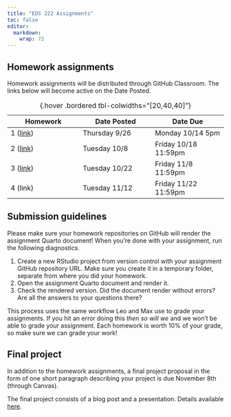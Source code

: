 ```yaml
---
title: "EDS 222 Assignments"
toc: false
editor: 
  markdown: 
    wrap: 72
---
```


## Homework assignments

Homework assignments will be distributed through GitHub Classroom. The
links below will become active on the Date Posted.

| Homework | Date Posted | Date Due |
|------------------------|------------------------|------------------------|
| 1 ([link](https://classroom.github.com/a/1Rml_wbC)) | Thursday 9/26 | Monday 10/14 5pm |
| 2 ([link](https://classroom.github.com/a/mlJ3iaU4)) | Tuesday 10/8 | Friday 10/18 11:59pm |
| 3 ([link](https://classroom.github.com/a/bDJFkAYN)) | Tuesday 10/22 | Friday 11/8 11:59pm |
| 4 (link) | Tuesday 11/12 | Friday 11/22 11:59pm |

: {.hover .bordered tbl-colwidths="\[20,40,40\]"}

## Submission guidelines

Please make sure your homework repositories on GitHub will render the
assignment Quarto document! When you're done with your assignment, run
the following diagnostics.

1.  Create a new RStudio project from version control with your
    assignment GitHub repository URL. Make sure you create it in a
    temporary folder, separate from where you did your homework.
2.  Open the assignment Quarto document and render it.
3.  Check the rendered version. Did the document render without errors?
    Are all the answers to your questions there?

This process uses the same workflow Leo and Max use to grade your
assignments. If you hit an error doing this *then so will we* and we
won't be able to grade your assignment. Each homework is worth 10% of
your grade, so make sure we can grade your work!

## Final project

In addition to the homework assignments, a final project proposal in the
form of one short paragraph describing your project is due November 8th
(through Canvas).

The final project consists of a blog post and a presentation. Details
available [here](final-project.qmd).
